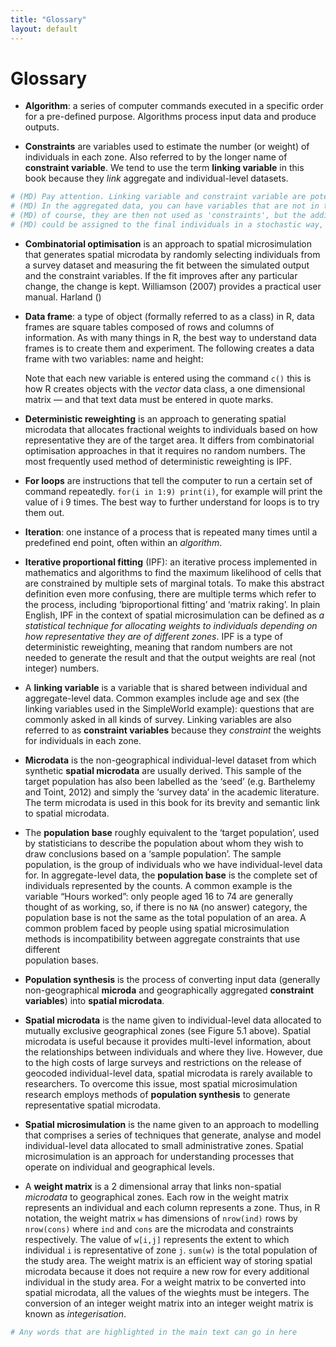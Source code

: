 ```yaml
---
title: "Glossary"
layout: default
---
```


# Glossary

-   **Algorithm**: a series of computer commands executed in a
    specific order for a pre-defined purpose.
    Algorithms process input data and produce outputs.
    
-   **Constraints** are variables used to estimate the number (or weight)
    of individuals in each zone. Also referred to by the longer name of
    **constraint variable**. We tend to use the term **linking variable**
    in this book because they *link* aggregate and individual-level datasets.

```r
# (MD) Pay attention. Linking variable and constraint variable are potentially different
# (MD) In the aggregated data, you can have variables that are not in the individual level data.
# (MD) of course, they are then not used as 'constraints', but the additional variables
# (MD) could be assigned to the final individuals in a stochastic way, usinf conditional probabilities
```

-   **Combinatorial optimisation** is an approach to spatial
    microsimulation that generates spatial microdata by randomly
    selecting individuals from a survey dataset and measuring the fit
    between the simulated output and the constraint variables. If the
    fit improves after any particular change, the change is kept.
    Williamson (2007) provides a practical user manual. Harland ()

-   **Data frame**: a type of object (formally referred to as a class)
    in R, data frames are square tables composed of rows and columns of
    information. As with many things in R, the best way to understand
    data frames is to create them and experiment. The following creates
    a data frame with two variables: name and height:

    Note that each new variable is entered using the command `c()` this is
    how R creates objects with the *vector* data class, a one
    dimensional matrix — and that text data must be entered in quote
    marks.

-   **Deterministic reweighting** is an approach to generating spatial
    microdata that allocates fractional weights to individuals based on
    how representative they are of the target area. It differs from
    combinatorial optimisation approaches in that it requires no random
    numbers. The most frequently used method of deterministic
    reweighting is IPF.

-   **For loops** are instructions that tell the computer to run a
    certain set of command repeatedly. `for(i in 1:9) print(i)`, for
    example will print the value of i 9 times. The best way to further
    understand for loops is to try them out.

-   **Iteration**: one instance of a process that is repeated many times
    until a predefined end point, often within an *algorithm*.

-   **Iterative proportional fitting** (IPF): an iterative process
    implemented in mathematics and algorithms to find the maximum
    likelihood of cells that are constrained by multiple sets of
    marginal totals. To make this abstract definition even more
    confusing, there are multiple terms which refer to the process,
    including ‘biproportional fitting’ and ‘matrix raking’. In plain
    English, IPF in the context of spatial microsimulation can be
    defined as *a statistical technique for allocating weights to
    individuals depending on how representative they are of different
    zones*. IPF is a type of deterministic reweighting, meaning that
    random numbers are not needed to generate the result and that the
    output weights are real (not integer) numbers.
    
-   A **linking variable** is a variable that is shared between individual and 
    aggregate-level data. Common examples include age and sex (the linking variables
    used in the SimpleWorld example): questions that are commonly asked in all
    kinds of survey. Linking variables are also referred to as 
    **constraint variables** because they *constraint* the weights for individuals
    in each zone.
    
-   **Microdata** is the non-geographical individual-level dataset from which
    synthetic **spatial microdata** are usually derived. This sample of the
    target population has also been labelled as the 'seed'
    (e.g. Barthelemy and Toint, 2012) and simply the 'survey data' in the academic
    literature. The term microdata is used in this book for its brevity and
    semantic link to spatial microdata.
    
-   The **population base** roughly equivalent to the 'target population',
    used by statisticians to describe the population about whom they wish to
    draw conclusions based on a 'sample population'.
    The sample population, is the group of individuals who
    we have individual-level data for.
    In aggregate-level data, the **population base** is the
    complete set of individuals represented by the counts.
    A common example is the variable "Hours worked":
    only people aged 16 to 74 are generally thought of as working, so, if there is
    no `NA` (no answer) category, the population base is not the same as the total
    population of an area. A common problem faced by people using spatial microsimulation
    methods is incompatibility between aggregate constraints that use different     
    population bases.
    
-   **Population synthesis** is the process of converting input data (generally
    non-geographical **microda** and geographically aggregated 
    **constraint variables**) into **spatial microdata**.
    
-   **Spatial microdata** is the name given to individual-level data allocated
    to mutually exclusive geographical zones (see Figure 5.1 above). Spatial
    microdata is useful because it provides multi-level information, about the
    relationships between individuals and where they live. However, due to the
    high costs of large surveys and restrictions on the release of geocoded
    individual-level data, spatial microdata is rarely available to researchers.
    To overcome this issue, most spatial microsimulation research employs methods
    of **population synthesis** to generate representative spatial microdata.
    
-    **Spatial microsimulation** is the name given to an approach to modelling that
    comprises a series of techniques that
    generate, analyse and model individual-level data allocated to small
    administrative zones. Spatial microsimulation is an approach for
    understanding processes that operate on individual and geographical levels.
    
-    A **weight matrix** is a 2 dimensional array that links non-spatial
    *microdata* to geographical zones. Each row in the weight matrix represents
    an individual and each column represents a zone. Thus, in R notation,
    the weight matrix `w` has dimensions of `nrow(ind)` rows by `nrow(cons)`
    where `ind` and `cons` are the microdata and constraints respectively.
    The value of `w[i,j]` represents the extent to which individual `i` is
    representative of zone `j`. `sum(w)` is the total population of the study area.
    The weight matrix is an efficient way of storing spatial microdata because
    it does not require a new row for every additional individual in the study
    area. For a weight matrix to be converted into spatial microdata, all the
    values of the wieghts must be integers. The conversion of an integer weight
    matrix into an integer weight matrix is known as *integerisation*.

```r
# Any words that are highlighted in the main text can go in here
```
